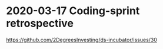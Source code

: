 # 2020-03-17 Coding-sprint retrospective

<https://github.com/2DegreesInvesting/ds-incubator/issues/30>

